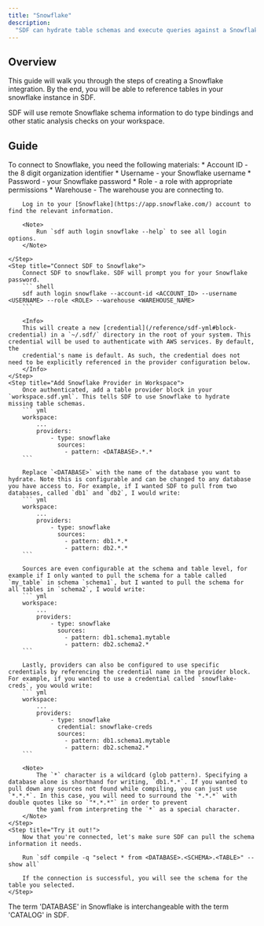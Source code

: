 ```yaml
---
title: "Snowflake"
description:
  "SDF can hydrate table schemas and execute queries against a Snowflake DB."
---
```


## Overview

This guide will walk you through the steps of creating a Snowflake integration. By the end, you will be able to reference tables in your snowflake instance in SDF.

SDF will use remote Snowflake schema information to do type bindings and other static analysis checks on your workspace.


## Guide

<Steps>
    <Step title="Collect Required Information">
        To connect to Snowflake, you need the following materials:
        * Account ID - the 8 digit organization identifier
        * Username - your Snowflake username
        * Password - your Snowflake password
        * Role - a role with appropriate permissions
        * Warehouse - The warehouse you are connecting to.

        Log in to your [Snowflake](https://app.snowflake.com/) account to find the relevant information.

        <Note>
	        Run `sdf auth login snowflake --help` to see all login options.
        </Note>

    </Step>
    <Step title="Connect SDF to Snowflake">
        Connect SDF to snowflake. SDF will prompt you for your Snowflake password.
        ``` shell
        sdf auth login snowflake --account-id <ACCOUNT_ID> --username <USERNAME> --role <ROLE> --warehouse <WAREHOUSE_NAME>
        ```
        
        <Info>
        This will create a new [credential](/reference/sdf-yml#block-credential) in a `~/.sdf/` directory in the root of your system. This credential will be used to authenticate with AWS services. By default, the 
        credential's name is default. As such, the credential does not need to be explicitly referenced in the provider configuration below.
        </Info>
    </Step>
    <Step title="Add Snowflake Provider in Workspace">
        Once authenticated, add a table provider block in your `workspace.sdf.yml`. This tells SDF to use Snowflake to hydrate missing table schemas.
        ``` yml
        workspace:
            ...
            providers:
                - type: snowflake
                  sources: 
                    - pattern: <DATABASE>.*.*
        ```

        Replace `<DATABASE>` with the name of the database you want to hydrate. Note this is configurable and can be changed to any database you have access to. For example, if I wanted SDF to pull from two databases, called `db1` and `db2`, I would write:
        ``` yml
        workspace:
            ...
            providers:
                - type: snowflake
                  sources: 
                    - pattern: db1.*.*
                    - pattern: db2.*.*
        ```

        Sources are even configurable at the schema and table level, for example if I only wanted to pull the schema for a table called `my_table` in schema `schema1`, but I wanted to pull the schema for all tables in `schema2`, I would write:
        ``` yml
        workspace:
            ...
            providers:
                - type: snowflake
                  sources: 
                    - pattern: db1.schema1.mytable
                    - pattern: db2.schema2.*
        ```

        Lastly, providers can also be configured to use specific credentials by referencing the credential name in the provider block. For example, if you wanted to use a credential called `snowflake-creds`, you would write:
        ``` yml
        workspace:
            ...
            providers:
                - type: snowflake
                  credential: snowflake-creds
                  sources: 
                    - pattern: db1.schema1.mytable
                    - pattern: db2.schema2.*
        ```

        <Note>
            The `*` character is a wildcard (glob pattern). Specifying a database alone is shorthand for writing, `db1.*.*`. If you wanted to pull down any sources not found while compiling, you can just use `*.*.*`. In this case, you will need to surround the `*.*.*` with double quotes like so `"*.*.*"` in order to prevent
            the yaml from interpreting the `*` as a special character.
        </Note>
    </Step>
    <Step title="Try it out!">
        Now that you're connected, let's make sure SDF can pull the schema information it needs. 

        Run `sdf compile -q "select * from <DATABASE>.<SCHEMA>.<TABLE>" --show all`

        If the connection is successful, you will see the schema for the table you selected.
    </Step>
</Steps>

<Info>
The term 'DATABASE' in Snowflake is interchangeable with the term 'CATALOG' in SDF.
</Info>

